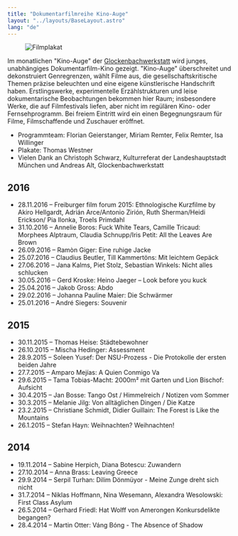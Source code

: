 ```yaml
---
title: "Dokumentarfilmreihe Kino-Auge"
layout: "../layouts/BaseLayout.astro"
lang: "de"
---
```



<figure class="layout-grid">
  <Image
    src={hero}
    widths={[400, 800, 1200]}
    sizes={`(min-width: 1300px) 960px, calc(100vw - 2rem)`}
    alt="Filmplakat"
  />
</figure>

Im monatlichen "Kino-Auge" der [Glockenbachwerkstatt](http://www.glockenbachwerkstatt.de/) wird junges, unabhängiges Dokumentarfilm-Kino gezeigt. "Kino-Auge" überschreitet und dekonstruiert Genregrenzen, wählt Filme aus, die gesellschaftskritische Themen präzise beleuchten und eine eigene künstlerische Handschrift haben. Erstlingswerke, experimentelle Erzählstrukturen und leise dokumentarische Beobachtungen bekommen hier Raum; insbesondere Werke, die auf Filmfestivals liefen, aber nicht im regülären Kino- oder Fernsehprogramm. Bei freiem Eintritt wird ein einen Begegnungsraum für Filme, Filmschaffende und Zuschauer eröffnet.

- Programmteam: Florian Geierstanger, Miriam Remter, Felix Remter, Isa Willinger
- Plakate: Thomas Westner
- Vielen Dank an Christoph Schwarz, Kulturreferat der Landeshauptstadt München und Andreas Alt, Glockenbachwerkstatt

## 2016

- 28.11.2016 – Freiburger film forum 2015: Ethnologische Kurzfilme by Akiro Hellgardt, Adrián Arce/Antonio Zirión, Ruth Sherman/Heidi Erickson/ Pia Ilonka, Troels Primdahl
- 31.10.2016 – Annelie Boros: Fuck White Tears, Camille Tricaud: Morphees Alptraum, Claudia Schnupp/Iris Petit: All the Leaves Are Brown
- 26.09.2016 – Ramòn Giger: Eine ruhige Jacke
- 25.07.2016 – Claudius Beutler, Till Kammertöns: Mit leichtem Gepäck
- 27.06.2016 – Jana Kalms, Piet Stolz, Sebastian Winkels: Nicht alles schlucken
- 30.05.2016 – Gerd Kroske: Heino Jaeger – Look before you kuck
- 25.04.2016 – Jakob Gross: Abdo
- 29.02.2016 – Johanna Pauline Maier: Die Schwärmer
- 25.01.2016 – André Siegers: Souvenir

## 2015

- 30.11.2015 – Thomas Heise: Städtebewohner
- 26.10.2015 – Mischa Hedinger: Assessment
- 28.9.2015 – Soleen Yusef: Der NSU-Prozess - Die Protokolle der ersten beiden Jahre
- 27.7.2015 – Amparo Mejías: A Quien Conmigo Va
- 29.6.2015 – Tama Tobias-Macht: 2000m² mit Garten und Lion Bischof: Aufsicht
- 30.4.2015 – Jan Bosse: Tango Ost / Himmelreich / Notizen vom Sommer
- 30.3.2015 – Melanie Jilg: Von alltäglichen Dingen / Die Katze
- 23.2.2015 – Christiane Schmidt, Didier Guillain: The Forest is Like the Mountains
- 26.1.2015 – Stefan Hayn: Weihnachten? Weihnachten!

## 2014

- 19.11.2014 – Sabine Herpich, Diana Botescu: Zuwandern
- 27.10.2014 – Anna Brass: Leaving Greece
- 29.9.2014 – Serpil Turhan: Dilim Dönmüyor - Meine Zunge dreht sich nicht
- 31.7.2014 – Niklas Hoffmann, Nina Wesemann, Alexandra Wesolowski: First Class Asylum
- 26.5.2014 – Gerhard Friedl: Hat Wolff von Amerongen Konkursdelikte begangen?
- 28.4.2014 – Martin Otter: Váng Bóng - The Absence of Shadow
